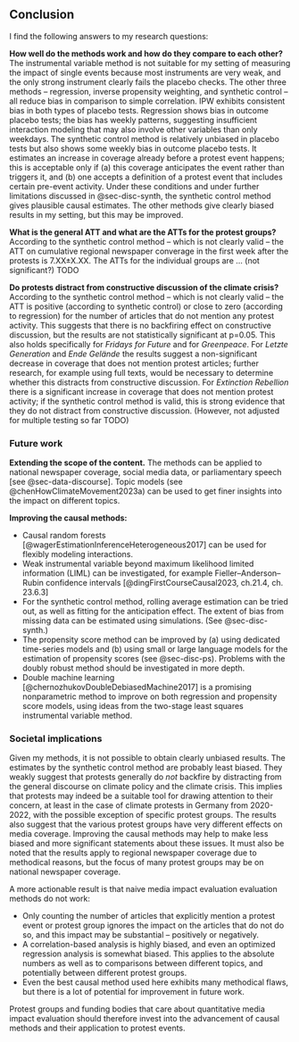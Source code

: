 <!--

Conclusions answer the research questions and are sharply defined.

Arguing on societal implications and recommendations (if applicable):
Managerial/societal recommendations are well-derived from findings, original and actionable.

 -->


## Conclusion

I find the following answers to my research questions:

__How well do the methods work and how do they compare to each other?__ The instrumental variable method is not suitable for my setting of measuring the impact of single events because most instruments are very weak, and the only strong instrument clearly fails the placebo checks. The other three methods -- regression, inverse propensity weighting, and synthetic control -- all reduce bias in comparison to simple correlation. IPW exhibits consistent bias in both types of placebo tests. Regression shows bias in outcome placebo tests; the bias has weekly patterns, suggesting insufficient interaction modeling that may also involve other variables than only weekdays. The synthetic control method is relatively unbiased in placebo tests but also shows some weekly bias in outcome placebo tests. It estimates an increase in coverage already before a protest event happens; this is acceptable only if (a) this coverage anticipates the event rather than triggers it, and (b) one accepts a definition of a protest event that includes certain pre-event activity. Under these conditions and under further limitations discussed in @sec-disc-synth, the synthetic control method gives plausible causal estimates. The other methods give clearly biased results in my setting, but this may be improved.

__What is the general ATT and what are the ATTs for the protest groups?__ According to the synthetic control method -- which is not clearly valid -- the ATT on cumulative regional newspaper converage in the first week after the protests is 7.XX±X.XX. The ATTs for the individual groups are ... (not significant?) TODO

__Do protests distract from constructive discussion of the climate crisis?__ According to the synthetic control method -- which is not clearly valid -- the ATT is positive (according to synthetic control) or close to zero (according to regression) for the number of articles that do not mention any protest activity. This suggests that there is no backfiring effect on constructive discussion, but the results are not statistically significant at p=0.05. This also holds specifically for _Fridays for Future_ and for _Greenpeace_. For _Letzte Generation_ and _Ende Gelände_ the results suggest a non-significant decrease in coverage that does not mention protest articles; further research, for example using full texts, would be necessary to determine whether this distracts from constructive discussion. For _Extinction Rebellion_ there is a significant increase in coverage that does not mention protest activity; if the synthetic control method is valid, this is strong evidence that they do not distract from constructive discussion. (However, not adjusted for multiple testing so far TODO)

### Future work

__Extending the scope of the content.__ The methods can be applied to national newspaper coverage, social media data, or parliamentary speech [see @sec-data-discourse]. Topic models (see @chenHowClimateMovement2023a) can be used to get finer insights into the impact on different topics.

__Improving the causal methods:__

- Causal random forests [@wagerEstimationInferenceHeterogeneous2017] can be used for flexibly modeling interactions.
- Weak instrumental variable beyond maximum likelihood limited information (LIML) can be investigated, for example Fieller–Anderson–Rubin confidence intervals [@dingFirstCourseCausal2023, ch.21.4, ch. 23.6.3]
- For the synthetic control method, rolling average estimation can be tried out, as well as fitting for the anticipation effect. The extent of bias from missing data can be estimated using simulations. (See @sec-disc-synth.)
- The propensity score method can be improved by (a) using dedicated time-series models and (b) using small or large language models for the estimation of propensity scores (see @sec-disc-ps). Problems with the doubly robust method should be investigated in more depth.
- Double machine learning [@chernozhukovDoubleDebiasedMachine2017] is a promising nonparametric method to improve on both regression and propensity score models, using ideas from the two-stage least squares instrumental variable method.

### Societal implications

Given my methods, it is not possible to obtain clearly unbiased results. The estimates by the synthetic control method are probably least biased. They weakly suggest that protests generally do _not_ backfire by distracting from the general discourse on climate policy and the climate crisis. This implies that protests may indeed be a suitable tool for drawing attention to their concern, at least in the case of climate protests in Germany from 2020-2022, with the possible exception of specific protest groups. The results also suggest that the various protest groups have very different effects on media coverage. Improving the causal methods may help to make less biased and more significant statements about these issues. It must also be noted that the results apply to regional newspaper coverage due to methodical reasons, but the focus of many protest groups may be on national newspaper coverage.

A more actionable result is that naive media impact evaluation evaluation methods do not work:

- Only counting the number of articles that explicitly mention a protest event or protest group ignores the impact on the articles that do not do so, and this impact may be substantial -- positively or negatively.
- A correlation-based analysis is highly biased, and even an optimized regression analysis is somewhat biased. This applies to the absolute numbers as well as to comparisons between different topics, and potentially between different protest groups.
- Even the best causal method used here exhibits many methodical flaws, but there is a lot of potential for improvement in future work.

Protest groups and funding bodies that care about quantitative media impact evaluation should therefore invest into the advancement of causal methods and their application to protest events.
